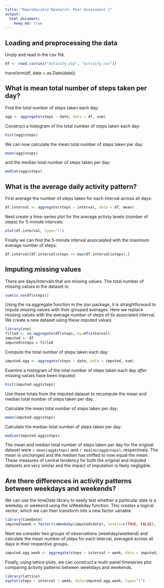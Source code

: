 ```yaml
---
title: "Reproducible Research: Peer Assessment 1"
output: 
  html_document:
    keep_md: true
---
```



## Loading and preprocessing the data
Unzip and read in the csv file.
```r
df <- read.csv(unz("activity.zip", "activity.csv"))
```
transform(df, date = as.Date(date))

## What is mean total number of steps taken per day?

Find the total number of steps taken each day:
```r
agg <- aggregate(steps ~ date, data = df, sum)
```

Construct a histogram of the total number of steps taken each day:
```r
hist(agg$steps)
```

We can now calculate the mean total number of steps taken per day:
```r
mean(agg$steps)
```

and the median total number of steps taken per day:
```r
median(agg$steps)
```


## What is the average daily activity pattern?
First average the number of steps taken for each interval across all days:
```r
df.interval <- aggregate(steps ~ interval, data = df, mean)
```

Next create a time-series plot for the average activty levels (number of steps) for 5-minute intervals:
```r
plot(df.interval, type="l")
```

Finally we can find the 5-minute interval assocaiated with the maximum average number of steps:
```r
df.interval[df.interval$steps == max(df.interval$steps),]
```

## Imputing missing values
There are days/intervals that are missing values. The total number of missing values in the dataset is:
```r
sum(is.na(df$steps))
```

Using the na.aggregate function in the zoo package, it is straightforward to impute missing values with their grouped averages. Here we replace missing values with the average number of steps of its associated interval. We create a new dataset using these imputed values
```r
library(zoo)
filled <- na.aggregate(df$steps, by=df$interval)
imputed <- df
imputed$steps = filled
```





Compute the total number of steps taken each day:
```r
imputed.agg <- aggregate(steps ~ date, data = imputed, sum)
```

Examine a histogram of the total number of steps taken each day *after* missing values have been imputed:
```r
hist(imputed.agg$steps)
```

Use these totals from the imputed dataset to recompute the mean and median total number of steps taken per day.  

Calculate the mean total number of steps taken per day:
```r
mean(imputed.agg$steps)
```

Calculate the median total number of steps taken per day:
```r
median(imputed.agg$steps)
```

The mean and median total number of steps taken per day for the original dataset were `r mean(agg$steps)` and `r median(agg$steps)`, respectively. The mean is unchanged and the median has shifted to now equal the mean. These measures of central tendency for both the original and imputed datasets are very similar and the impact of imputation is likely negligible.

## Are there differences in activity patterns between weekdays and weekends?

We can use the timeDate library to easily test whether a particular date is a weekday or weekend using the isWeekday function. This creates a logical vector, which we can then transform into a new factor variable.
```r
library(timeDate)
imputed$week = factor(isWeekday(imputed$date), levels=c(TRUE, FALSE), labels=c('weekday', 'weekend'))
```

Next we consider two groups of observations (weekday/weekend) and calculate the mean number of steps for each interval, averaged across all days in their respective groups.
```r
imputed.agg.week <- aggregate(steps ~ interval + week, data = imputed, mean)
```

Finally, using lattice plots, we can construct a multi-panel timeseries plot comparing activity patterns between weekdays and weekends.
```r
library(lattice)
xyplot(steps ~ interval | week, data=imputed.agg.week, type="l")
```